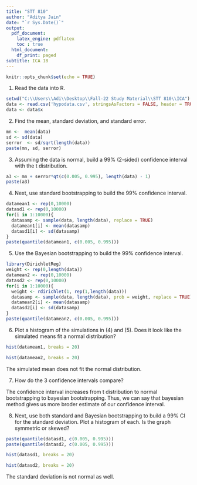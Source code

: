 ---
title: "STT 810"
author: "Aditya Jain"
date: "`r Sys.Date()`"
output:
  pdf_document:
    latex_engine: pdflatex
    toc : true
  html_document:
    df_print: paged
subtitle: ICA 18  
---

```{r setup, include=FALSE}
knitr::opts_chunk$set(echo = TRUE)
```

1.	Read the data into R.  
```{r}
setwd("C:\\Users\\Adi\\Desktop\\Fall-22 Study Material\\STT 810\\ICA")
data <- read.csv('hypodata.csv', stringsAsFactors = FALSE, header = TRUE)
data <- data$x
```


2.	Find the mean, standard deviation, and standard error.
```{r}
mn <-  mean(data)
sd <- sd(data)
serror  <- sd/sqrt(length(data))
paste(mn, sd, serror)

```

3.	Assuming the data is normal, build a 99% (2-sided) confidence interval with the t distribution.
```{r}
a3 <- mn + serror*qt(c(0.005, 0.995), length(data) - 1)
paste(a3)
```

4.	Next, use standard bootstrapping to build the 99% confidence interval.
```{r}
datamean1 <- rep(0,10000)
datasd1 <- rep(0,10000)
for(i in 1:10000){
  datasamp <- sample(data, length(data), replace = TRUE)
  datamean1[i] <- mean(datasamp)
  datasd1[i] <- sd(datasamp)
}
paste(quantile(datamean1, c(0.005, 0.995)))

```

5.	Use the Bayesian bootstrapping to build the 99% confidence interval.
```{r}
library(DirichletReg)
weight <- rep(0,length(data))
datamean2 <- rep(0,10000)
datasd2 <- rep(0,10000)
for(i in 1:10000){
  weight <- rdirichlet(1, rep(1,length(data)))
  datasamp <- sample(data, length(data), prob = weight, replace = TRUE)
  datamean2[i] <- mean(datasamp)
  datasd2[i] <- sd(datasamp)
}
paste(quantile(datamean2, c(0.005, 0.995)))

```

6.	Plot a histogram of the simulations in (4) and (5).  Does it look like the simulated means fit a normal distribution?
```{r}
hist(datamean1, breaks = 20)
```

```{r}
hist(datamean2, breaks = 20)
```
The simulated mean does not fit the normal distribution. 

7.	How do the 3 confidence intervals compare?

The confidence interval increases from t distribution to normal bootstrapping to bayesian bootstrapping. Thus, we can say that bayesian method gives us more broder estimate of our confidence interval. 

8.	Next, use both standard and Bayesian bootstrapping to build a 99% CI for the standard deviation.  Plot a histogram of each.  Is the graph symmetric or skewed?
```{r}
paste(quantile(datasd1, c(0.005, 0.995)))
paste(quantile(datasd2, c(0.005, 0.995)))
```

```{r}
hist(datasd1, breaks = 20)
```

```{r}
hist(datasd2, breaks = 20)
```

The standard deviation is not normal as well. 